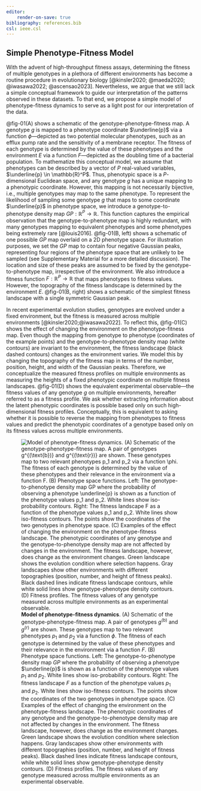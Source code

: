 ```yaml
---
editor:
    render-on-save: true
bibliography: references.bib
csl: ieee.csl
---
```


## Simple Phenotype-Fitness Model

With the advent of high-throughput fitness assays, determining the fitness of
multiple genotypes in a plethora of different environments has become a routine
procedure in evolutionary biology [@kinsler2020; @maeda2020; @iwasawa2022;
@ascensao2023]. Nevertheless, we argue that we still lack a simple conceptual
framework to guide our interpretation of the patterns observed in these
datasets. To that end, we propose a simple model of phenotype-fitness dynamics
to serve as a light post for our interpretation of the data. 

@fig-01(A) shows a schematic of the genotype-phenotype-fitness map. A genotype
$g$ is mapped to a phenotype coordinate $\underline{p}$ via a function
$\phi$---depicted as two potential molecular phenotypes, such as an efflux pump
rate and the sensitivity of a membrane receptor. The fitness of each genotype is
determined by the value of these phenotypes and the environment $E$ via a
function $F$---depicted as the doubling time of a bacterial population. To
mathematize this conceptual model, we assume that phenotypes can be described by
a vector of $P$ real-valued variables, $\underline{p} \in \mathbb{R}^P$. Thus,
phenotypic space is a $P$-dimensional Euclidean space, and any genotype $g$ has
a unique mapping to a phenotypic coordinate. However, this mapping is not
necessarily bijective, i.e., multiple genotypes may map to the same phenotype.
To represent the likelihood of sampling some genotype $g$ that maps to some
coordinate $\underline{p}$ in phenotype space, we introduce a
genotype-to-phenotype density map $GP: \mathbb{R}^P \to \mathbb{R}$. This
function captures the empirical observation that the genotype-to-phenotype map
is highly redundant, with many genotypes mapping to equivalent phenotypes and
some phenotypes being extremely rare [@louis2016]. @fig-01(B, left) shows a
schematic of one possible $GP$ map overlaid on a 2D phenotype space. For
illustration purposes, we set the $GP$ map to contain four negative Gaussian
peaks, representing four regions of the phenotype space that are unlikely to be
sampled (see Supplementary Material for a more detailed discussion). The
location and size of these peaks are assumed to be fixed by the
genotype-to-phenotype map, irrespective of the environment. We also introduce a
fitness function $F: \mathbb{R}^P \to \mathbb{R}$ that maps phenotypes to
fitness values. However, the topography of the fitness landscape is determined
by the environment $E$. @fig-01(B, right) shows a schematic of the simplest
fitness landscape with a single symmetric Gaussian peak.

In recent experimental evolution studies, genotypes are evolved under a fixed
environment, but the fitness is measured across multiple environments
[@kinsler2020;@iwasawa2022]. To reflect this, @fig-01(C) shows the effect of
changing the environment on the phenotype-fitness map. Even though the mapping
from genotype to phenotype (coordinates of the example points) and the
genotype-to-phenotype density map (white contours) are invariant to the
environment, the fitness landscape (black dashed contours) changes as the
environment varies. We model this by changing the topography of the fitness map
in terms of the number, position, height, and width of the Gaussian peaks.
Therefore, we conceptualize the measured fitness profiles on multiple
environments as measuring the heights of a fixed phenotypic coordinate on
multiple fitness landscapes. @fig-01(D) shows the equivalent experimental
observable---the fitness values of any genotype $g$ on multiple environments,
hereafter referred to as a fitness profile. We ask whether extracting
information about the latent phenotypic coordinates is possible based only on
such high-dimensional fitness profiles. Conceptually, this is equivalent to
asking whether it is possible to reverse the mapping from phenotypes to fitness
values and predict the phenotypic coordinates of a genotype based only on its
fitness values across multiple environments.

![**Model of phenotype-fitness dynamics**. (A) Schematic of the
genotype-phenotype-fitness map. A pair of genotypes $g^{(\text{b})}$ and
$g^{(\text{r})}$ are shown. These genotypes map to two relevant phenotypes $p_1$
and $p_2$ via a function $\phi$. The fitness of each genotype is determined by
the value of these phenotypes and their relevance in the environment via a
function $F$. (B) Phenotype space functions. Left: The genotype-to-phenotype
density map $GP$ where the probability of observing a phenotype $\underline{p}$
is shown as a function of the phenotype values $p_1$ and $p_2$. White lines show
iso-probability contours. Right: The fitness landscape $F$ as a function of the
phenotype values $p_1$ and $p_2$. White lines show iso-fitness contours. The
points show the coordinates of the two genotypes in phenotype space. (C)
Examples of the effect of changing the environment on the phenotype-fitness
landscape. The phenotypic coordinates of any genotype and the
genotype-to-phenotype density map are not affected by changes in the
environment. The fitness landscape, however, does change as the environment
changes. Green landscape shows the evolution condition where selection happens.
Gray landscapes show other environments with different topographies (position,
number, and height of fitness peaks). Black dashed lines indicate fitness
landscape contours, while white solid lines show genotype-phenotype density
contours. (D) Fitness profiles. The fitness values of any genotype measured
across multiple environments as an experimental
observable.](./fig/main/fig01_v06_compiled){#fig-01}